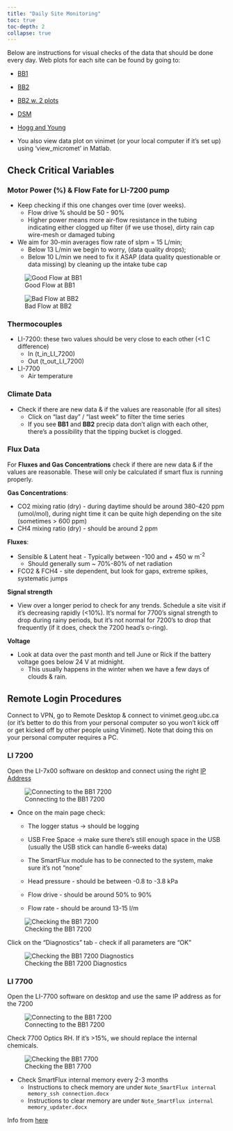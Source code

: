 ```yaml
---
title: "Daily Site Monitoring"
toc: true
toc-depth: 2
collapse: true
---
```


Below are instructions for visual checks of the data that should be done every day.  Web plots for each site can be found by going to:

* [BB1](https://ibis.geog.ubc.ca/~micromet/data/burnsbog.html#)
* [BB2](https://ibis.geog.ubc.ca/~micromet/data/burnsbog2)
* [BB2 w. 2 plots](https://ibis.geog.ubc.ca/~micromet/data/basic_sync5#)
* [DSM](https://ibis.geog.ubc.ca/~micromet/data/DeltaSaltMarsh.html#)
* [Hogg and Young](https://app1.fluxsuite.com/login?next=%2Fmap%2F) 
  
* You also view data plot on vinimet (or your local computer if it’s set up) using ‘view_micromet’ in Matlab.

## Check Critical Variables 

### Motor Power (%) & Flow Fate for LI-7200 pump

* Keep checking if this one changes over time (over weeks). 
  + Flow drive % should be 50 - 90%
  + Higher power means more air-flow resistance in the tubing indicating either clogged up filter (if we use those), dirty rain cap wire-mesh or damaged tubing 
  
* We aim for 30-min averages flow rate of slpm = 15 L/min;
  + Below 13 L/min we begin to worry, (data quality drops);
  + Below 10 L/min we need to fix it ASAP (data quality questionable or data missing) by cleaning up the intake tube cap

![Good Flow at BB1](images/BB1_Flow_Rate.png)

![Bad Flow at BB2](images/BB2_Flow_Rate.png)

  
### Thermocouples

* LI-7200: these two values should be very close to each other (<1 C difference)
  * In (t_in_LI_7200)
  * Out (t_out_LI_7200)
* LI-7700
  * Air temperature

### Climate Data

* Check if there are new data & if the values are reasonable (for all sites)
  * Click on “last day” / "last week" to filter the time series
  * If you see **BB1** and **BB2** precip data don't align with each other, there's a possibility that the tipping bucket is clogged.

### Flux Data

For **Fluxes and Gas Concentrations** check if there are new data & if the values are reasonable.  These will only be calculated if smart flux is running properly.

**Gas Concentrations**:

* CO2 mixing ratio (dry) - during daytime should be around 380-420 ppm (umol/mol), during night time it can be quite high depending on the site (sometimes > 600 ppm)
* CH4 mixing ratio (dry) - should be around 2 ppm

**Fluxes**: 

* Sensible & Latent heat - Typically between -100 and + 450 w m<sup>-2</sup>
  * Should generally sum ~ 70%-80% of net radiation
* FCO2 & FCH4 - site dependent, but look for gaps, extreme spikes, systematic jumps

**Signal strength**

* View over a longer period to check for any trends. Schedule a site visit if it’s decreasing rapidly (<10%). It’s normal for 7700’s signal strength to drop during rainy periods, but it’s not normal for 7200’s to drop that frequently (if it does, check the 7200 head’s o-ring). 

**Voltage**

* Look at data over the past month and tell June or Rick if the battery voltage goes below 24 V at midnight. 
  * This usually happens in the winter when we have a few days of clouds & rain.

## Remote Login Procedures

Connect to VPN, go to Remote Desktop & connect to vinimet.geog.ubc.ca (or it’s better to do this from your personal computer so you won’t kick off or get kicked off by other people using Vinimet). Note that doing this on your personal computer requires a PC.

### LI 7200

Open the LI-7x00 software on desktop and connect using the right [IP Address](https://docs.google.com/document/d/1JyEQ7OyvLmtzWhKl5TsjZ7FiPcd_f-K0ewoyx3xSmH4/edit)

![Connecting to the BB1 7200](images/7200_Connection_BB1.png)

* Once on the main page check:
  * The logger status → should be logging
  * USB Free Space → make sure there’s still enough space in the USB (usually the USB stick can handle 6-weeks data)
  * The SmartFlux module has to be connected to the system, make sure it’s not “none”
  
  * Head pressure - should be between -0.8 to  -3.8 kPa
  * Flow drive -  should be around 50% to 90%
  * Flow rate - should be around 13-15 l/m

![Checking the BB1 7200](images/7200_Software.png)

Click on the “Diagnostics” tab - check if all parameters are “OK”

![Checking the BB1 7200 Diagnostics](images/7200_Diagnostics.png)



### LI 7700

Open the LI-7700 software on desktop and use the same IP address as for the 7200

![Connecting to the BB1 7200](images/7200_Connection_BB1.png)


Check 7700 Optics RH. If it’s >15%, we should replace the internal chemicals.


![Checking the BB1 7700](images/7700_Software.png)

* Check SmartFlux internal memory every 2-3 months
  * Instructions to check memory are under `Note_SmartFlux internal memory_ssh connection.docx`
  * Instructions to clear memory are under `Note_SmartFlux internal memory_updater.docx`

Info from [here](https://docs.google.com/document/d/1hM0ZpYF6znLv-90TAyof2EEdsJ6oyaizvdwNYeMugyM/edit?usp=sharing)
 